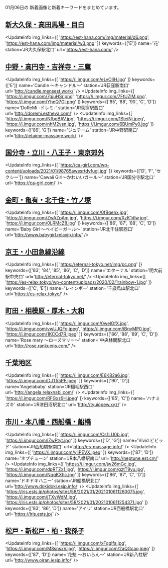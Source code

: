 

01月06日の
新着画像と新着キーワードをまとめています。

<DmmAffiliateIns />

## [新大久保・高田馬場・目白](/busty/0020)
<UpdateInfo
    img_links={[
    'https://est-hana.com/img/material/d6.png',
    'https://est-hana.com/img/material/w3.png'
    ]}
    keywords={['E']}
    name='花'
    station='JR大久保駅北口'
    url='https://est-hana.com/'
/>
<DmmAffiliateIns />

## [中野・高円寺・吉祥寺・三鷹](/busty/0180)
<UpdateInfo
    img_links={[
    'https://i.imgur.com/eLvOIlH.jpg'
    ]}
    keywords={['E']}
    name='Candle ～キャンドル～'
    station='JR荻窪駅南口'
    url='http://candle.mensest.work/'
/>
<UpdateInfo
    img_links={[
    'https://i.imgur.com/7gjuHSr.png',
    'https://i.imgur.com/7FtUZlM.png',
    'https://i.imgur.com/YhnQ7Gl.png'
    ]}
    keywords={['85', '88', '90', 'C', 'D']}
    name='DoReMi -ドレミ-'
    station='JR荻窪駅西口'
    url='http://doremi.estheya.com/'
/>
<UpdateInfo
    img_links={[
    'https://i.imgur.com/NfboBAV.jpg',
    'https://i.imgur.com/1SteiNj.jpeg',
    'https://i.imgur.com/nhM2vsn.jpg',
    'https://i.imgur.com/6BUmPy0.jpg'
    ]}
    keywords={['89', 'G']}
    name='ジュテーム'
    station='JR中野駅南口'
    url='http://jetaime-massage.work/'
/>
<DmmAffiliateIns />

## [国分寺・立川・八王子・東京郊外](/busty/0200)
<UpdateInfo
    img_links={[
    'https://ca-girl.com/wp-content/uploads/2021/01/98765awesrtdyfugi.jpg'
    ]}
    keywords={['D', 'F', 'セクシー']}
    name='Cawaii Girl～かわいいガール～'
    station='JR国分寺駅北口'
    url='https://ca-girl.com/'
/>
<DmmAffiliateIns />

## [金町・亀有・北千住・竹ノ塚](/busty/0230)
<UpdateInfo
    img_links={[
    'https://i.imgur.com/0fBqehx.jpg',
    'https://i.imgur.com/ZwAZpAm.jpg',
    'https://i.imgur.com/XzK1dlw.jpg',
    'https://i.imgur.com/0LRMcZ8.jpg'
    ]}
    keywords={['86', '87', '88', 'C', 'D']}
    name='Baby Girl ～ベイビーガール～'
    station='JR北千住駅西口'
    url='http://www.babygirl.relaxjp.info/'
/>
<DmmAffiliateIns />

## [京王・小田急線沿線](/busty/0260)
<UpdateInfo
    img_links={[
    'https://eternal-tokyo.net/img/pc.png'
    ]}
    keywords={['83', '84', '85', '86', 'C', 'D']}
    name='エターナル'
    station='明大前駅中央口'
    url='http://eternal-tokyo.net/'
/>
<UpdateInfo
    img_links={[
    'https://es-relax.tokyo/wp-content/uploads/2020/02/1rainbow-1.jpg'
    ]}
    keywords={['C', 'E']}
    name='レインボー'
    station='千歳烏山駅北口'
    url='https://es-relax.tokyo/'
/>
<DmmAffiliateIns />

## [町田・相模原・厚木・大和](/busty/0330)
<UpdateInfo
    img_links={[
    'https://i.imgur.com/0welGfX.jpg',
    'https://i.imgur.com/vwUJQFq.jpeg',
    'https://i.imgur.com/iBqyMP0.jpg',
    'https://i.imgur.com/1KCCd7R.jpeg'
    ]}
    keywords={['86', '88', '89', 'C', 'D']}
    name='Rose mary ～ローズマリー～'
    station='中央林間駅北口'
    url='http://rose.rankuens.com/'
/>
<DmmAffiliateIns />

## [千葉地区](/busty/0500)
<UpdateInfo
    img_links={[
    'https://i.imgur.com/E6K82a6.jpg',
    'https://i.imgur.com/DJT55PF.jpeg'
    ]}
    keywords={['90', 'D']}
    name='Angelababy'
    station='JR稲毛駅西口'
    url='http://angela.relaxnabi.com/'
/>
<UpdateInfo
    img_links={[
    'https://i.imgur.com/RFGxz9H.jpeg'
    ]}
    keywords={['85', 'C']}
    name='ハナミズキ'
    station='JR津田沼駅北口'
    url='http://tyuiopew.xyz/'
/>
<DmmAffiliateIns />

## [市川・本八幡・西船橋・船橋](/busty/0510)
<UpdateInfo
    img_links={[
    'https://i.imgur.com/Cs1LU0b.jpg',
    'https://i.imgur.com/lZwPtyt.jpg'
    ]}
    keywords={['D', 'G']}
    name='Vivid ビビッド'
    station='JR西船橋駅南口'
    url='http://es-massage.info/'
/>
<UpdateInfo
    img_links={[
    'https://i.imgur.com/yiIPEVX.jpeg'
    ]}
    keywords={['87', 'D']}
    name='ネプチューン'
    station='JR本八幡駅南口'
    url='http://neptune.est.cm/'
/>
<UpdateInfo
    img_links={[
    'https://i.imgur.com/jw26mGc.jpg',
    'https://i.imgur.com/dpRTZx1.jpg',
    'https://i.imgur.com/gztT9yu.jpg',
    'https://i.imgur.com/NqqKXhc.jpg'
    ]}
    keywords={['86', '87', 'C', 'D']}
    name='ドキドキハニー'
    station='JR船橋駅北口'
    url='http://www.dokidoki.esjp.info/'
/>
<UpdateInfo
    img_links={[
    'https://iris.ests.jp/photos/sites/58/2021/01/2021010611260075.jpg',
    'https://i.imgur.com/jTXvWdM.jpg',
    'https://iris.ests.jp/photos/sites/58/2021/01/2021010611254371.jpg'
    ]}
    keywords={['83', '86', 'D']}
    name='アイリ'
    station='JR西船橋駅北口'
    url='https://iris.ests.jp/'
/>
<DmmAffiliateIns />

## [松戸・新松戸・柏・我孫子](/busty/0520)
<UpdateInfo
    img_links={[
    'https://i.imgur.com/xFqqIfa.jpg',
    'https://i.imgur.com/M8snsxV.jpg',
    'https://i.imgur.com/2aQGcaq.jpeg'
    ]}
    keywords={['87', 'D']}
    name='花魁 ～おいらん～'
    station='JR新八柱駅'
    url='http://www.oiran.iesjp.info/'
/>
<DmmAffiliateIns />

<DmmAffiliateScript />
